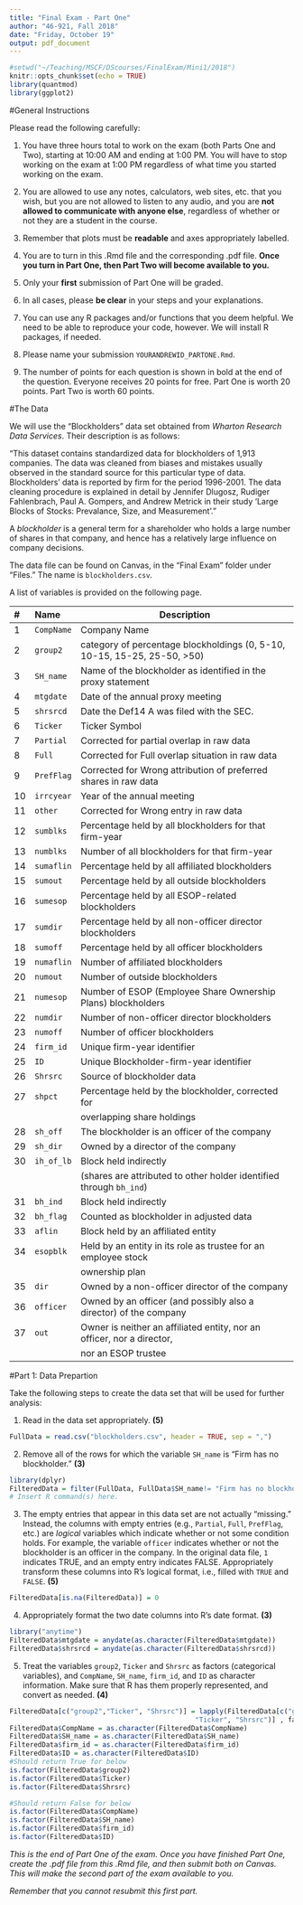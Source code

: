 ---
title: "Final Exam - Part One"
author: "46-921, Fall 2018"
date: "Friday, October 19"
output: pdf_document
---

\large

```{r setup, include=FALSE,message=FALSE}
#setwd("~/Teaching/MSCF/DScourses/FinalExam/Mini1/2018")
knitr::opts_chunk$set(echo = TRUE)
library(quantmod)
library(ggplot2)
```

#General Instructions

Please read the following carefully:

1. You have three hours total to work on the exam (both Parts One and Two), starting at
10:00 AM and ending at 1:00 PM. You will have to stop
working on the exam at 1:00 PM regardless of what time you
started working on the exam.

2. You are allowed to use any notes, calculators, web sites,
etc. that you wish, but you are not allowed to listen to any
audio, and you are __not allowed to communicate with anyone
else__, regardless of whether or not they are a student in the
course.

3. Remember that plots must be __readable__ and axes appropriately
labelled.

4. You are to turn in this .Rmd file and the corresponding
.pdf file. __Once you turn in Part One, then Part Two will become
available to you.__

5. Only your __first__ submission of Part One will be graded.

6. In all cases, please __be clear__ in your steps and your
explanations.

7. You can use any R packages and/or functions that you deem
helpful. We need to be able to reproduce your code, however.
We will install R packages, if needed.

8. Please name your submission `YOURANDREWID_PARTONE.Rmd`.

9. The number of points for
each question is shown in bold at the end of the question.
Everyone receives 20 points for free. Part One is worth
20 points. Part Two is worth 60 points.

\newpage


#The Data

We will use the "Blockholders" data set obtained from _Wharton Research Data Services_.
Their description is as follows:

"This dataset contains standardized data for blockholders of 1,913 companies. The data was cleaned from biases and mistakes usually observed in the standard source for this particular type of data. Blockholders' data is reported by firm for the period 1996-2001. The data cleaning procedure is explained in detail by Jennifer Dlugosz, Rudiger Fahlenbrach, Paul A. Gompers, and Andrew Metrick in their study 'Large Blocks of Stocks: Prevalance, Size, and Measurement'."

A _blockholder_ is a general term for a shareholder who
holds a large number of shares in that company, and hence
has a relatively large influence on company decisions.

The data file can be found on Canvas, in the "Final Exam"
folder under "Files." The name is `blockholders.csv`.

A list of variables is provided on the following page. 

\newpage

\#           Name         Description
-----------  ------       -----------
1	           `CompName`   Company Name
2	           `group2`     category of percentage blockholdings (0, 5-10, 10-15, 15-25, 25-50, >50)
3	           `SH_name`    Name of the blockholder as identified in the proxy statement
4	           `mtgdate`    Date of the annual proxy meeting
5	           `shrsrcd`    Date the Def14 A was filed with the SEC.
6	           `Ticker`     Ticker Symbol
7	           `Partial`    Corrected for partial overlap in raw data
8	           `Full`       Corrected for Full overlap situation in raw data
9	           `PrefFlag`   Corrected for Wrong attribution of preferred shares in raw data
10	         `irrcyear`   Year of the annual meeting
11	         `other`      Corrected for Wrong entry in raw data
12	         `sumblks`    Percentage held by all blockholders for that firm-year
13	         `numblks`    Number of all blockholders for that firm-year
14	         `sumaflin`   Percentage held by all affiliated blockholders
15	         `sumout`     Percentage held by all outside blockholders
16	         `sumesop`    Percentage held by all ESOP-related blockholders
17	         `sumdir`     Percentage held by all non-officer director blockholders
18	         `sumoff`     Percentage held by all officer blockholders
19	         `numaflin`   Number of affiliated blockholders
20	         `numout`     Number of outside blockholders
21	         `numesop`    Number of ESOP (Employee Share Ownership Plans) blockholders
22	         `numdir`     Number of non-officer director blockholders
23	         `numoff`     Number of officer blockholders
24	         `firm_id`    Unique firm-year identifier
25	         `ID`         Unique Blockholder-firm-year identifier
26	         `Shrsrc`     Source of blockholder data
27	         `shpct`      Percentage held by the blockholder, corrected for 
                          overlapping share holdings
28	         `sh_off`     The blockholder is an officer of the company
29	         `sh_dir`     Owned by a director of the company
30	         `ih_of_lb`   Block held indirectly 
                          (shares are attributed to other holder identified through `bh_ind`)
31	         `bh_ind`     Block held indirectly
32	         `bh_flag`    Counted as blockholder in adjusted data
33	         `aflin`      Block held by an affiliated entity
34	         `esopblk`    Held by an entity in its role as trustee for an employee stock
                          ownership plan
35	         `dir`        Owned by a non-officer director of the company
36	         `officer`    Owned by an officer (and possibly also a director) of the company
37	         `out`        Owner is neither an affiliated entity, nor an officer, nor a director,
                          nor an ESOP trustee
-----------  ------       -----------



\newpage


#Part 1: Data Prepartion

Take the following steps to create the data set that will be used for
further analysis:

\vspace{.2in}
1. Read in the data set appropriately. __(5)__

```{r}
FullData = read.csv("blockholders.csv", header = TRUE, sep = ",")
```

\vspace{.2in}
2. Remove all of the rows for which the variable `SH_name` is "Firm has no blockholder." __(3)__

```{r}
library(dplyr)
FilteredData = filter(FullData, FullData$SH_name!= "Firm has no blockholder")
# Insert R command(s) here.
```

\vspace{.2in}
3. The empty entries that appear in this data set are not actually "missing."
Instead, the columns with empty entries (e.g., `Partial`, `Full`, `PrefFlag`, etc.) are
_logical_ variables which indicate whether or not some condition holds.
For example, the variable `officer` indicates whether or not the blockholder is
an officer in the company.
In the original data file,
`1` indicates TRUE, and an empty entry indicates FALSE. Appropriately transform these
columns into R's logical format, i.e., filled with `TRUE` and `FALSE`. __(5)__

```{r}
FilteredData[is.na(FilteredData)] = 0
```

\vspace{.2in}
4. Appropriately format the two date columns into R's date format. __(3)__

```{r}
library("anytime")
FilteredData$mtgdate = anydate(as.character(FilteredData$mtgdate))
FilteredData$shrsrcd = anydate(as.character(FilteredData$shrsrcd))
```

\vspace{.2in}
5. Treat the variables `group2`, `Ticker` and `Shrsrc` as factors (categorical
variables), and `CompName`, `SH_name`, `firm_id`, and `ID` as character information. Make sure that R has them properly
represented, and convert as needed. __(4)__

```{r}
FilteredData[c("group2","Ticker", "Shrsrc")] = lapply(FilteredData[c("group2",
                                              "Ticker", "Shrsrc")] , factor)
FilteredData$CompName = as.character(FilteredData$CompName)
FilteredData$SH_name = as.character(FilteredData$SH_name)
FilteredData$firm_id = as.character(FilteredData$firm_id)
FilteredData$ID = as.character(FilteredData$ID)
#Should return True for below
is.factor(FilteredData$group2)
is.factor(FilteredData$Ticker)
is.factor(FilteredData$Shrsrc)

#Should return False for below
is.factor(FilteredData$CompName)
is.factor(FilteredData$SH_name)
is.factor(FilteredData$firm_id)
is.factor(FilteredData$ID)

```

\vspace{.3in}
_This is the end of Part One of the exam. Once you have finished Part One, create the .pdf file from this .Rmd file, and then submit both on Canvas. This will make the second part of the exam available to you._

_Remember that you cannot resubmit this first part._




